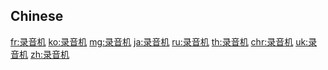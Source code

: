 ==Chinese==
{{zh-see|錄音機}}

[[fr:录音机]]
[[ko:录音机]]
[[mg:录音机]]
[[ja:录音机]]
[[ru:录音机]]
[[th:录音机]]
[[chr:录音机]]
[[uk:录音机]]
[[zh:录音机]]